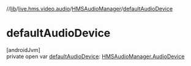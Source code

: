 //[lib](../../../index)/[live.hms.video.audio](../index)/[HMSAudioManager](index)/[defaultAudioDevice](default-audio-device)

# defaultAudioDevice

[androidJvm]\
private open var [defaultAudioDevice](default-audio-device): [HMSAudioManager.AudioDevice](-audio-device/index)
